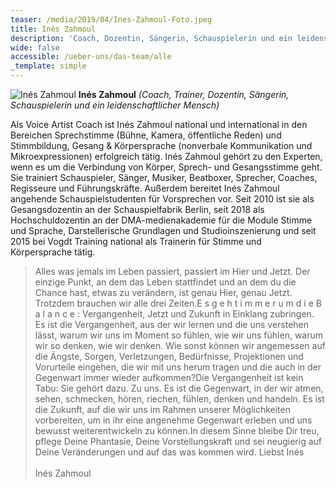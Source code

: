 ```yaml
---
teaser: /media/2019/04/Ines-Zahmoul-Foto.jpeg
title: Inés Zahmoul
description: 'Coach, Dozentin, Sängerin, Schauspielerin und ein leidenschaftlicher Mensch'
wide: false
accessible: /ueber-uns/das-team/alle
_template: simple
---
```


![Inés Zahmoul](/media/2019/04/Ines-Zahmoul-Foto.jpeg 'Inés Zahmoul') **Inés Zahmoul** _(Coach, Trainer, Dozentin, Sängerin, Schauspielerin und ein leidenschaftlicher Mensch)_

Als Voice Artist Coach ist Inés Zahmoul national und international in den Bereichen Sprechstimme (Bühne, Kamera, öffentliche Reden) und Stimmbildung, Gesang & Körpersprache (nonverbale Kommunikation und Mikroexpressionen) erfolgreich tätig. Inés Zahmoul gehört zu den Experten, wenn es um die Verbindung von Körper, Sprech- und Gesangsstimme geht. Sie trainiert Schauspieler, Sänger, Musiker, Beatboxer, Sprecher, Coaches, Regisseure und Führungskräfte. Außerdem bereitet Inés Zahmoul angehende Schauspielstudenten für Vorsprechen vor. Seit 2010 ist sie als Gesangsdozentin an der Schauspielfabrik Berlin, seit 2018 als Hochschuldozentin an der DMA-medienakademie für die Module Stimme und Sprache, Darstellerische Grundlagen und Studioinszenierung und seit 2015 bei Vogdt Training national als Trainerin für Stimme und Körpersprache tätig.

> Alles was jemals im Leben passiert, passiert im Hier und Jetzt. Der einzige Punkt, an dem das Leben stattfindet und an dem du die Chance hast, etwas zu verändern, ist genau Hier, genau Jetzt. Trotzdem brauchen wir alle drei Zeiten.E s g e h t i m m e r u m d i e B a l a n c e : Vergangenheit, Jetzt und Zukunft in Einklang zubringen. Es ist die Vergangenheit, aus der wir lernen und die uns verstehen lässt, warum wir uns im Moment so fühlen, wie wir uns fühlen, warum wir so denken, wie wir denken. Wie sonst können wir angemessen auf die Ängste, Sorgen, Verletzungen, Bedürfnisse, Projektionen und Vorurteile eingehen, die wir mit uns herum tragen und die auch in der Gegenwart immer wieder aufkommen?Die Vergangenheit ist kein Tabu: Sie gehört dazu. Zu uns. Es ist die Gegenwart, in der wir atmen, sehen, schmecken, hören, riechen, fühlen, denken und handeln. Es ist die Zukunft, auf die wir uns im Rahmen unserer Möglichkeiten vorbereiten, um in ihr eine angenehme Gegenwart erleben und uns bewusst weiterentwickeln zu können.In diesem Sinne bleibe Dir treu, pflege Deine Phantasie, Deine Vorstellungskraft und sei neugierig auf Deine Veränderungen und auf das was kommen wird. Liebst Inés\
> \
> Inés Zahmoul

